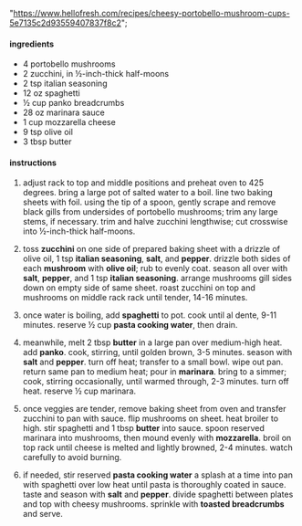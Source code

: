   "https://www.hellofresh.com/recipes/cheesy-portobello-mushroom-cups-5e7135c2d93559407837f8c2";

#### ingredients

- 4 portobello mushrooms
- 2 zucchini, in ½-inch-thick half-moons
- 2 tsp italian seasoning
- 12 oz spaghetti
- ½ cup panko breadcrumbs
- 28 oz marinara sauce
- 1 cup mozzarella cheese
- 9 tsp olive oil
- 3 tbsp butter

#### instructions

1. adjust rack to top and middle positions and preheat oven to 425 degrees. bring a large pot of salted water to a boil. line two baking sheets with foil. using the tip of a spoon, gently scrape and remove black gills from undersides of portobello mushrooms; trim any large stems, if necessary. trim and halve zucchini lengthwise; cut crosswise into ½-inch-thick half-moons.

2. toss **zucchini** on one side of prepared baking sheet with a drizzle of olive oil, 1 tsp **italian seasoning**, **salt**, and **pepper**. drizzle both sides of each **mushroom** with **olive oil**; rub to evenly coat. season all over with **salt**, **pepper**, and 1 tsp **italian seasoning**. arrange mushrooms gill sides down on empty side of same sheet. roast zucchini on top and mushrooms on middle rack rack until tender, 14-16 minutes.

3. once water is boiling, add **spaghetti** to pot. cook until al dente, 9-11 minutes. reserve ½ cup **pasta cooking water**, then drain.

4. meanwhile, melt 2 tbsp **butter** in a large pan over medium-high heat. add **panko**. cook, stirring, until golden brown, 3-5 minutes. season with **salt** and **pepper**. turn off heat; transfer to a small bowl. wipe out pan. return same pan to medium heat; pour in **marinara**. bring to a simmer; cook, stirring occasionally, until warmed through, 2-3 minutes. turn off heat. reserve ½ cup marinara.

5. once veggies are tender, remove baking sheet from oven and transfer zucchini to pan with sauce. flip mushrooms on sheet. heat broiler to high. stir spaghetti and 1 tbsp **butter** into sauce. spoon reserved marinara into mushrooms, then mound evenly with **mozzarella**. broil on top rack until cheese is melted and lightly browned, 2-4 minutes. watch carefully to avoid burning.

6. if needed, stir reserved **pasta cooking water** a splash at a time into pan with spaghetti over low heat until pasta is thoroughly coated in sauce. taste and season with **salt** and **pepper**. divide spaghetti between plates and top with cheesy mushrooms. sprinkle with **toasted breadcrumbs** and serve.
